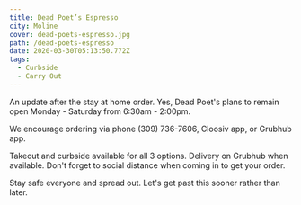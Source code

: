 ```yaml
---
title: Dead Poet’s Espresso
city: Moline
cover: dead-poets-espresso.jpg
path: /dead-poets-espresso
date: 2020-03-30T05:13:50.772Z
tags:
  - Curbside
  - Carry Out
---
```



<InfoCard
  name="Dead Poets Espresso"
  street="1525 3rd Ave A"
  city="Moline, Illinois 61265"
  website="https://www.deadpoetsespresso.com/"
  facebookUrl="https://www.facebook.com/DeadPoetsEspressoLtd/"
  phoneNumber="(309) 736-7609"
/>

An update after the stay at home order. Yes, Dead Poet's plans to remain open Monday - Saturday from 6:30am - 2:00pm.

We encourage ordering via phone (309) 736-7606, Cloosiv app, or Grubhub app.

Takeout and curbside available for all 3 options. Delivery on Grubhub when available. Don't forget to social distance when coming in to get your order.

Stay safe everyone and spread out. Let's get past this sooner rather than later.
